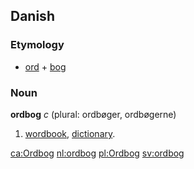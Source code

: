 == Danish ==
=== Etymology ===
* [[ord]] + [[bog]]

=== Noun ===
'''ordbog''' ''c'' (plural: ordbøger, ordbøgerne)

# [[wordbook]], [[dictionary]].

[[ca:Ordbog]]
[[nl:ordbog]]
[[pl:Ordbog]]
[[sv:ordbog]]